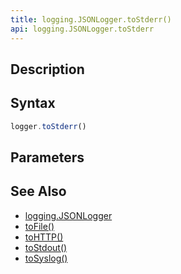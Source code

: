 ```yaml
---
title: logging.JSONLogger.toStderr()
api: logging.JSONLogger.toStderr
---
```


## Description

<Summary/>

## Syntax

``` js
logger.toStderr()
```

## Parameters

<Parameters/>

## See Also

* [logging.JSONLogger](/reference/api/logging/JSONLogger)
* [toFile()](/reference/api/logging/JSONLogger/toFile)
* [toHTTP()](/reference/api/logging/JSONLogger/toHTTP)
* [toStdout()](/reference/api/logging/JSONLogger/toStdout)
* [toSyslog()](/reference/api/logging/JSONLogger/toSyslog)

